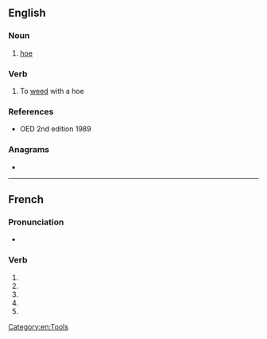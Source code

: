 {{also|sarclé}}
==English==

===Noun===
{{en-noun}}

# {{lb|en|obsolete}} [[hoe]]

===Verb===
{{en-verb}}

# {{lb|en|obsolete}} To [[weed]] with a hoe

===References===
* OED 2nd edition 1989

===Anagrams===
* {{anagrams|en|a=acelrs|Casler|Clares|carles|clears|lacers|sarcel|scaler|sclera}}

[[Category:en:Tools]]

----

==French==

===Pronunciation===
* {{homophones|fr|sarclent|sarcles}}

===Verb===
{{head|fr|verb form}}

# {{inflection of|fr|sarcler||1|s|pres|indc}}
# {{inflection of|fr|sarcler||3|s|pres|indc}}
# {{inflection of|fr|sarcler||1|s|pres|subj}}
# {{inflection of|fr|sarcler||3|s|pres|subj}}
# {{inflection of|fr|sarcler||2|s|impr}}